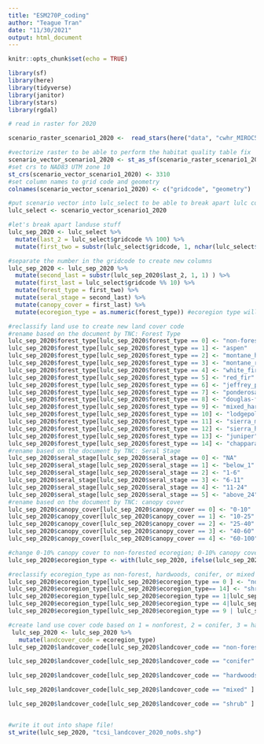 ---
title: "ESM270P_coding"
author: "Teague Tran"
date: "11/30/2021"
output: html_document
---

```{r setup, include=FALSE}
knitr::opts_chunk$set(echo = TRUE)
```

```{r}
library(sf)
library(here)
library(tidyverse)
library(janitor)
library(stars)
library(rgdal)
```
```{r}
# read in raster for 2020

scenario_raster_scenario1_2020 <-  read_stars(here("data", "cwhr_MIROC5_85_Scenario1_v3_20210824_1050_0.tif"))

#vectorize raster to be able to perform the habitat quality table fix
scenario_vector_scenario1_2020 <- st_as_sf(scenario_raster_scenario1_2020[1], merge = FALSE, as_points = F)
#set crs to NAD83 UTM zone 10
st_crs(scenario_vector_scenario1_2020) <- 3310
#set column names to grid code and geometry
colnames(scenario_vector_scenario1_2020) <- c("gridcode", "geometry")

#put scenario vector into lulc_select to be able to break apart lulc code 
lulc_select <- scenario_vector_scenario1_2020

#let's break apart landuse stuff 
lulc_sep_2020 <- lulc_select %>% 
  mutate(last_2 = lulc_select$gridcode %% 100) %>%
  mutate(first_two = substr(lulc_select$gridcode, 1, nchar(lulc_select$gridcode)-2 )) 

#separate the number in the gridcode to create new columns
lulc_sep_2020 <- lulc_sep_2020 %>% 
  mutate(second_last = substr(lulc_sep_2020$last_2, 1, 1) ) %>% 
  mutate(first_last = lulc_select$gridcode %% 10) %>% 
  mutate(forest_type = first_two) %>% 
  mutate(seral_stage = second_last) %>% 
  mutate(canopy_cover = first_last) %>% 
  mutate(ecoregion_type = as.numeric(forest_type)) #ecoregion type will be the reclassified column of forest types
```
```{r}
#reclassify land use to create new land cover code
#rename based on the document by TNC: Forest Type
lulc_sep_2020$forest_type[lulc_sep_2020$forest_type == 0] <- "non-forested"
lulc_sep_2020$forest_type[lulc_sep_2020$forest_type == 1] <- "aspen"
lulc_sep_2020$forest_type[lulc_sep_2020$forest_type == 2] <- "montane_hardwood"
lulc_sep_2020$forest_type[lulc_sep_2020$forest_type == 3] <- "montane_riparian"
lulc_sep_2020$forest_type[lulc_sep_2020$forest_type == 4] <- "white_fir"
lulc_sep_2020$forest_type[lulc_sep_2020$forest_type == 5] <- "red_fir"
lulc_sep_2020$forest_type[lulc_sep_2020$forest_type == 6] <- "jeffrey_pine"
lulc_sep_2020$forest_type[lulc_sep_2020$forest_type == 7] <- "ponderosa_pine"
lulc_sep_2020$forest_type[lulc_sep_2020$forest_type == 8] <- "douglas-fir"
lulc_sep_2020$forest_type[lulc_sep_2020$forest_type == 9] <- "mixed_hardwood_conifer"
lulc_sep_2020$forest_type[lulc_sep_2020$forest_type == 10] <- "lodgepole_pine"
lulc_sep_2020$forest_type[lulc_sep_2020$forest_type == 11] <- "sierra_mixed_conifer"
lulc_sep_2020$forest_type[lulc_sep_2020$forest_type == 12] <- "sierra_high_elevation_mixed_conifer"
lulc_sep_2020$forest_type[lulc_sep_2020$forest_type == 13] <- "juniper"
lulc_sep_2020$forest_type[lulc_sep_2020$forest_type == 14] <- "chapparal"
#rename based on the document by TNC: Seral Stage
lulc_sep_2020$seral_stage[lulc_sep_2020$seral_stage == 0] <- "NA"
lulc_sep_2020$seral_stage[lulc_sep_2020$seral_stage == 1] <- "below_1"
lulc_sep_2020$seral_stage[lulc_sep_2020$seral_stage == 2] <- "1-6"
lulc_sep_2020$seral_stage[lulc_sep_2020$seral_stage == 3] <- "6-11"
lulc_sep_2020$seral_stage[lulc_sep_2020$seral_stage == 4] <- "11-24"
lulc_sep_2020$seral_stage[lulc_sep_2020$seral_stage == 5] <- "above_24"
#rename based on the document by TNC: canopy cover
lulc_sep_2020$canopy_cover[lulc_sep_2020$canopy_cover == 0] <- "0-10"
lulc_sep_2020$canopy_cover[lulc_sep_2020$canopy_cover == 1] <- "10-25"
lulc_sep_2020$canopy_cover[lulc_sep_2020$canopy_cover == 2] <- "25-40"
lulc_sep_2020$canopy_cover[lulc_sep_2020$canopy_cover == 3] <- "40-60"
lulc_sep_2020$canopy_cover[lulc_sep_2020$canopy_cover == 4] <- "60-100"

#change 0-10% canopy cover to non-forested ecoregion; 0-10% canopy cover does not count as forest
lulc_sep_2020$ecoregion_type <- with(lulc_sep_2020, ifelse(lulc_sep_2020$canopy_cover == "0-10", lulc_sep_2020$ecoregion_type * 0, lulc_sep_2020$ecoregion_type*1))

#reclassify ecoregion_type as non-forest, hardwoods, conifer, or mixed     
lulc_sep_2020$ecoregion_type[lulc_sep_2020$ecoregion_type == 0 ] <- "non-forest" 
lulc_sep_2020$ecoregion_type[lulc_sep_2020$ecoregion_type== 14] <- "shrub"
lulc_sep_2020$ecoregion_type[lulc_sep_2020$ecoregion_type == 1|lulc_sep_2020$ecoregion_type == 2] <- "hardwoods" 
lulc_sep_2020$ecoregion_type[lulc_sep_2020$ecoregion_type == 4|lulc_sep_2020$ecoregion_type ==5|lulc_sep_2020$ecoregion_type ==6|lulc_sep_2020$ecoregion_type ==7|lulc_sep_2020$ecoregion_type ==8|lulc_sep_2020$ecoregion_type ==10|lulc_sep_2020$ecoregion_type ==11|lulc_sep_2020$ecoregion_type ==12|lulc_sep_2020$ecoregion_type == 13] <- "conifer" 
lulc_sep_2020$ecoregion_type[lulc_sep_2020$ecoregion_type == 9 | lulc_sep_2020$ecoregion_type == 3] <- "mixed"

#create land use cover code based on 1 = nonforest, 2 = conifer, 3 = hardwood, 4 = mixed, 5 = shrub
 lulc_sep_2020 <- lulc_sep_2020 %>%
   mutate(landcover_code = ecoregion_type)
lulc_sep_2020$landcover_code[lulc_sep_2020$landcover_code == "non-forest" ] <- 1

lulc_sep_2020$landcover_code[lulc_sep_2020$landcover_code == "conifer" ] <- 2

lulc_sep_2020$landcover_code[lulc_sep_2020$landcover_code == "hardwoods" ] <- 3

lulc_sep_2020$landcover_code[lulc_sep_2020$landcover_code == "mixed" ] <- 4

lulc_sep_2020$landcover_code[lulc_sep_2020$landcover_code == "shrub" ] <- 5


#write it out into shape file!
st_write(lulc_sep_2020, "tcsi_landcover_2020_no0s.shp")
```